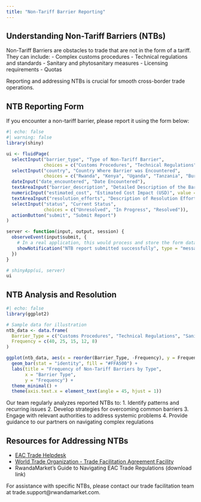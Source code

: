 ```yaml
---
title: "Non-Tariff Barrier Reporting"
---
```


## Understanding Non-Tariff Barriers (NTBs)

Non-Tariff Barriers are obstacles to trade that are not in the form of a tariff. They can include: - Complex customs procedures - Technical regulations and standards - Sanitary and phytosanitary measures - Licensing requirements - Quotas

Reporting and addressing NTBs is crucial for smooth cross-border trade operations.

## NTB Reporting Form

If you encounter a non-tariff barrier, please report it using the form below:

```r
#| echo: false
#| warning: false
library(shiny)

ui <- fluidPage(
  selectInput("barrier_type", "Type of Non-Tariff Barrier", 
              choices = c("Customs Procedures", "Technical Regulations", "Sanitary Measures", "Licensing Requirements", "Other")),
  selectInput("country", "Country Where Barrier was Encountered", 
              choices = c("Rwanda", "Kenya", "Uganda", "Tanzania", "Burundi", "South Sudan")),
  dateInput("date_encountered", "Date Encountered"),
  textAreaInput("barrier_description", "Detailed Description of the Barrier"),
  numericInput("estimated_cost", "Estimated Cost Impact (USD)", value = 0),
  textAreaInput("resolution_efforts", "Description of Resolution Efforts"),
  selectInput("status", "Current Status", 
              choices = c("Unresolved", "In Progress", "Resolved")),
  actionButton("submit", "Submit Report")
)

server <- function(input, output, session) {
  observeEvent(input$submit, {
    # In a real application, this would process and store the form data
    showNotification("NTB report submitted successfully", type = "message")
  })
}

# shinyApp(ui, server)
ui
```

## NTB Analysis and Resolution

```r
#| echo: false
library(ggplot2)

# Sample data for illustration
ntb_data <- data.frame(
  Barrier_Type = c("Customs Procedures", "Technical Regulations", "Sanitary Measures", "Licensing Requirements", "Other"),
  Frequency = c(40, 25, 15, 12, 8)
)

ggplot(ntb_data, aes(x = reorder(Barrier_Type, -Frequency), y = Frequency)) +
  geom_bar(stat = "identity", fill = "#FFA500") +
  labs(title = "Frequency of Non-Tariff Barriers by Type",
       x = "Barrier Type",
       y = "Frequency") +
  theme_minimal() +
  theme(axis.text.x = element_text(angle = 45, hjust = 1))
```

Our team regularly analyzes reported NTBs to: 1. Identify patterns and recurring issues 2. Develop strategies for overcoming common barriers 3. Engage with relevant authorities to address systemic problems 4. Provide guidance to our partners on navigating complex regulations

## Resources for Addressing NTBs

-   [EAC Trade Helpdesk](https://www.eac.int/trade)
-   [World Trade Organization - Trade Facilitation Agreement Facility](https://www.tfafacility.org/)
-   RwandaMarket's Guide to Navigating EAC Trade Regulations (download link)

For assistance with specific NTBs, please contact our trade facilitation team at trade.support\@rwandamarket.com.
